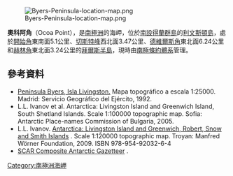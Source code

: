 [[Image:Byers-Peninsula-location-map.png|thumb]]

{{coord|62|37|06.9|S|61|08|25|W|display=title}}

'''奧科阿角'''（Ocoa Point），是[[南極洲|南極洲]]的海岬，位於[[南設得蘭群島|南設得蘭群島]]的[[利文斯頓島|利文斯頓島]]，處於[[開始角_(南設得蘭群島)|開始角]]東南面5.1公里、[[切斯特峰|切斯特峰]]西北面3.47公里、[[德維爾斯角|德維爾斯角]]東北面6.24公里和[[赫林角|赫林角]]東北面3.24公里的[[拜爾斯半島|拜爾斯半島]]，現時由[[南極條約體系|南極條約體系]]管理。

==參考資料==
* [https://web.archive.org/web/20131109084308/http://hercules.cedex.es/Ecosistemas/ByersRadar.pdf#55#55 Península Byers, Isla Livingston.] Mapa topográfico a escala 1:25000. Madrid: Servicio Geográfico del Ejército, 1992.
* L.L. Ivanov et al. Antarctica: Livingston Island and Greenwich Island, South Shetland Islands. Scale 1:100000 topographic map. Sofia: Antarctic Place-names Commission of Bulgaria, 2005.
* L.L. Ivanov. [http://apcbg.org/image023.jpg Antarctica: Livingston Island and Greenwich, Robert, Snow and Smith Islands] {{Wayback|url=http://apcbg.org/image023.jpg |date=20080424075823 }}. Scale 1:120000 topographic map.  Troyan: Manfred Wörner Foundation, 2009.  ISBN 978-954-92032-6-4
* [http://data.aad.gov.au/aadc/gaz/scar/ SCAR Composite Antarctic Gazetteer] {{WebCite|url=https://www.webcitation.org/5ug2CfC7m?url=http://data.aad.gov.au/aadc/gaz/scar/ |date=20101202140255 |dateformat=iso }}.

{{Antarctica-geo-stub}}
[[Category:南極洲海岬|Category:南極洲海岬]]
